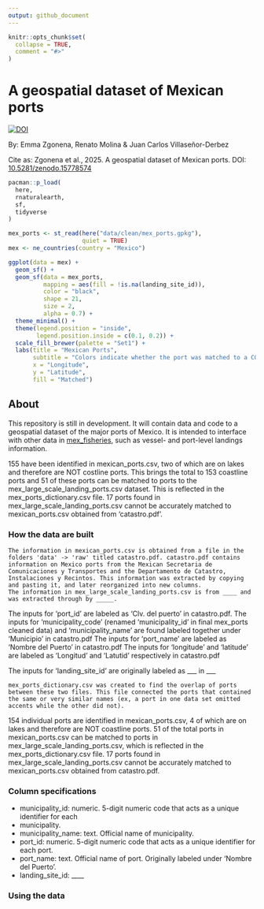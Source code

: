 ```yaml
---
output: github_document
---
```


<!-- README.md is generated from README.Rmd. Please edit that file -->

```r
knitr::opts_chunk$set(
  collapse = TRUE,
  comment = "#>"
)
```

# A geospatial dataset of Mexican ports
[![DOI](https://zenodo.org/badge/DOI/10.5281/zenodo.15778575.svg)](https://doi.org/10.5281/zenodo.15778575)

By: Emma Zgonena, Renato Molina & Juan Carlos Villaseñor-Derbez

Cite as: Zgonena et al., 2025. A geospatial dataset of Mexican ports. DOI: [10.5281/zenodo.15778574](https://zenodo.org/records/15778575#:~:text=10.5281/zenodo.15778574)

```r
pacman::p_load(
  here,
  rnaturalearth,
  sf,
  tidyverse
)

mex_ports <- st_read(here("data/clean/mex_ports.gpkg"),
                     quiet = TRUE)
mex <- ne_countries(country = "Mexico")

ggplot(data = mex) +
  geom_sf() +
  geom_sf(data = mex_ports,
          mapping = aes(fill = !is.na(landing_site_id)),
          color = "black",
          shape = 21,
          size = 2,
          alpha = 0.7) +
  theme_minimal() +
  theme(legend.position = "inside",
        legend.position.inside = c(0.1, 0.2)) +
  scale_fill_brewer(palette = "Set1") +
  labs(title = "Mexican Ports",
       subtitle = "Colors indicate whether the port was matched to a CONAPESCA landing site",
       x = "Longitude",
       y = "Latitude",
       fill = "Matched")
```

## About
This repository is still in development. It will contain data and code to a geospatial dataset of the major ports of Mexico. It is intended to interface with other data in [mex_fisheries](https://github.com/jcvdav/mex_fisheries), such as vessel- and port-level landings information.

155 have been identified in mexican_ports.csv, two of which are on lakes and therefore are NOT costline ports. This brings the total to 153 coastline ports and 51 of these ports can be matched to ports to the mex_large_scale_landing_ports.csv dataset. This is reflected in the mex_ports_dictionary.csv file. 17 ports found in mex_large_scale_landing_ports.csv cannot be accurately matched to mexican_ports.csv obtained from ‘catastro.pdf’.

### How the data are built
	The information in mexican_ports.csv is obtained from a file in the folders 'data' -> 'raw' titled catastro.pdf. catastro.pdf contains information on Mexico ports from the Mexican Secretaria de Comunicaciones y Transportes and the Departamento de Catastro, Instalaciones y Recintos. This information was extracted by copying and pasting it, and later reorganized into new columns. 
	The information in mex_large_scale_landing_ports.csv is from ____ and was extracted through by _____. 

The inputs for 'port_id' are labeled as 'Clv. del puerto' in catastro.pdf. 
The inputs for 'municipality_code' (renamed 'municipality_id' in final mex_ports cleaned data) and 'municipality_name' are found labeled together under 'Municipio' in catastro.pdf
The inputs for 'port_name' are labeled as 'Nombre del Puerto' in catastro.pdf
The inputs for 'longitude' and 'latitude' are labeled as 'Longitud' and 'Latutid' respectively in catastro.pdf

The inputs for  ‘landing_site_id’ are originally labeled as ___ in ___

	mex_ports_dictionary.csv was created to find the overlap of ports between these two files. This file connected the ports that contained the same or very similar names (ex, a port in one data set omitted accents while the other did not). 

154 individual ports are identified in mexican_ports.csv, 4 of which are on lakes and therefore are NOT coastline ports. 51 of the total ports in mexican_ports.csv can be matched to ports in mex_large_scale_landing_ports.csv, which is reflected in the mex_ports_dictionary.csv file. 17 ports found in mex_large_scale_landing_ports.csv cannot be accurately matched to mexican_ports.csv obtained from catastro.pdf.


### Column specifications

- municipality_id: numeric. 5-digit numeric code that acts as a unique identifier for each 
- municipality. 
- municipality_name: text. Official name of municipality. 
- port_id: numeric. 5-digit numeric code that acts as a unique identifier for each port. 
- port_name: text. Official name of port. Originally labeled under ‘Nombre del Puerto’.
- landing_site_id: ____

### Using the data

